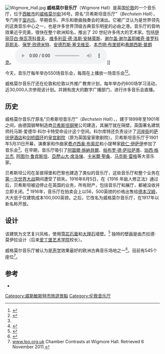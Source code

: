 [[Image:Wigmore_Hall.jpg|thumb]]
'''威格莫尔音乐厅'''（Wigmore Hall）是英国[[伦敦|伦敦]]的一个音乐厅，位于[[西敏市|西敏市]]的[[威格莫尔街|威格莫尔街]]36号。原名“贝希斯坦音乐厅”（''Bechstein Hall''），专门用于[[室内乐|室内乐]]、早期音乐、声乐和歌曲独奏会的演出。它被广泛认为是世界领先的这类音乐中心之一，也是许多世界顶级古典音乐明星的必由之港。音乐厅的音响效果近乎完美，很快在整个欧洲知名，推出了 20 世纪许多伟大的艺术家。包括[[伊丽莎白·施瓦茨科普夫|伊丽莎白·施瓦茨科普夫]]、[[维多利亚·德·洛斯·安赫萊斯|维多利亚·德·洛斯·安赫萊斯]]、[[谢尔盖·谢尔盖耶維奇·普罗科菲耶夫|谢尔盖·谢尔盖耶維奇·普罗科菲耶夫]]、[[保罗·欣德米特|保罗·欣德米特]]、[[安德烈斯·塞戈维亚|安德烈斯·塞戈维亚]]、[[本杰明·布里顿|本杰明·布里顿]]和[[弗朗西斯·普朗克|弗朗西斯·普朗克]]。
[[File:Lord_Colin_Low_on_the_Wigmore_Hall.ogg|thumb]]]]

今天，音乐厅每年举办550场音乐会，每周在{{link-en|英國廣播公司第三電台|BBC Radio 3}}上播放一场音乐会<ref>{{Cite web|url=http://www.wigmore-hall.org.uk/whats-on/series/bbc-lunchtime-concerts|title=BBC Lunchtime Concerts|accessdate=23 January 2013|archive-date=2014-07-29|archive-url=https://web.archive.org/web/20140729122110/http://www.wigmore-hall.org.uk/whats-on/series/bbc-lunchtime-concerts|dead-url=no}}</ref><ref>{{Cite web|url=http://www.bbc.co.uk/programmes/b006tny5|title=BBC Radio 3 Lunchtime Concerts|accessdate=23 January 2013|archive-date=2021-03-09|archive-url=https://web.archive.org/web/20210309165453/https://www.bbc.co.uk/programmes/b006tny5|dead-url=no}}</ref>。

威格莫尔音乐厅还在伦敦和伦敦以外推广教育计划，每年举办约600场学习活动，近30,000人次参观该计划。并拥有庞大的数字广播部门，进行许多音乐会直播。

== 历史 ==
威格莫尔音乐厅原名“贝希斯坦音乐厅”（''Bechstein Hall''），，建于1899年至1901年之间，由德国钢琴制造商[[贝希斯坦钢琴|贝希斯坦钢琴]]公司建造，其展厅就在隔壁。英国著名建筑师托马斯·爱德华·科尔卡特受命设计这个空间。科尔库特还负责设计了[[河岸街|河岸街]]的[[萨伏伊酒店|萨伏伊酒店]]和[[剑桥圆环|剑桥圆环]]的[[皇宫剧院_(伦敦)|皇宫剧院]]（原为英国皇家歌剧院）。贝希斯坦音乐厅于1901年5月31日开幕，演奏家和作曲家[[费卢西奥·布索尼|费卢西奥·布索尼]]和小提琴家[[欧仁·伊萨伊|欧仁·伊萨伊]]参加了音乐会<ref name="lpo" />。在早期，音乐厅吸引了[[阿圖爾·施納貝爾|阿圖爾·施納貝爾]]、[[帕布罗·德·萨拉萨蒂|帕布罗·德·萨拉萨蒂]]、[[珀西·格兰杰|珀西·格兰杰]], [[阿图尔·鲁宾斯坦|阿图尔·鲁宾斯坦]]、[[亞歷山大·席洛悌|亞歷山大·席洛悌]]、[[卡米爾·聖桑|卡米爾·聖桑]]、[[马克斯·雷格|马克斯·雷格]]等大音乐家。

贝希斯坦公司在圣彼得堡和巴黎也建造了类似的音乐厅，这些音乐厅和整个业务在[[第一次世界大战|第一次世界大战]]期间遭受了损失。1916年6月5日，在《1916 年敌人修正法》通过后，贝希斯坦被迫停止在英国的业务，所有财产，包括音乐厅和展厅，都被没收并立即关闭。<ref>{{Cite web|url=http://www.wigmore-hall.org.uk/about-us/history#GermanHostility|title=About Us: Germany Hostility|accessdate=23 January 2013|archive-date=2010-02-04|archive-url=https://web.archive.org/web/20100204061720/http://www.wigmore-hall.org.uk/about-us/history#GermanHostility|dead-url=no}}</ref> 1916年，音乐厅在拍卖会上以56，500英镑的价格出售给[[德本汉姆|德本汉姆]]，大大低于仅建筑成本100,000英镑。之后，它改名为威格莫尔音乐厅，在1917年以新名称开放。

== 设计 ==
该建筑为文艺复兴风格，使用[[雪花石膏|雪花石膏]]和[[大理石|大理石]]墙壁。<ref>{{cite web |url=http://www.wigmore-hall.org.uk/about-us/cupola |title=Cupola | Wigmore Hall: Classical Chamber Music & Song Concerts :: |publisher=Wigmore Hall |accessdate=23 January 2013 |archive-date=2010-01-29 |archive-url=https://web.archive.org/web/20100129010245/http://www.wigmore-hall.org.uk/about-us/cupola |dead-url=no }}</ref> 独特的壁画是由杰拉德·莫伊拉设计（后来[[爱丁堡艺术学院|爱丁堡艺术学院]]校长）。

威格莫尔音乐厅被认为是[[声学|声学]]效果最好的欧洲古典音乐场地之一<ref>{{Cite journal|url=https://www.independent.co.uk/arts-entertainment/music/features/the-wigmore-hall-the-acoustics-are-more-than-perfect--it-dares-you-to-excel-686245.html|journal=The Independent|date=28 May 2001|title=The Wigmore Hall: 'The acoustics are more than perfect ... it dares you to excel'|accessdate=6 June 2011}}{{Dead link}}</ref>。目前有545个座位<ref name="lpo">[http://www.lpo.org.uk/about/wigmore_hall.html www.lpo.org.uk] {{Wayback|url=http://www.lpo.org.uk/about/wigmore_hall.html |date=20130904151209 }} Chamber Contrasts at Wigmore Hall. Retrieved 6 November 2011.</ref>。

==参考==
{{Reflist|33em}}
* {{Official website|http://www.wigmore-hall.org.uk/ }}
{{coord|51.516535|-0.149292|type:landmark|format=dms|display=title}}

{{DEFAULTSORT:Wigmore}}
[[Category:威斯敏斯特市旅遊景點|Category:威斯敏斯特市旅遊景點]]
[[Category:伦敦音乐厅|Category:伦敦音乐厅]]